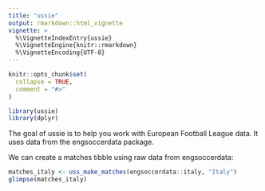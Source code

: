 ```yaml
---
title: "ussie"
output: rmarkdown::html_vignette
vignette: >
  %\VignetteIndexEntry{ussie}
  %\VignetteEngine{knitr::rmarkdown}
  %\VignetteEncoding{UTF-8}
---
```


```r
knitr::opts_chunk$set(
  collapse = TRUE,
  comment = "#>"
)
```

```r
library(ussie)
library(dplyr)
```

The goal of ussie is to help you work with European Football League data. It uses data from the engsoccerdata package.

We can create a matches tibble using raw data from engsoccerdata:

```r
matches_italy <- uss_make_matches(engsoccerdata::italy, "Italy")
glimpse(matches_italy)

```



